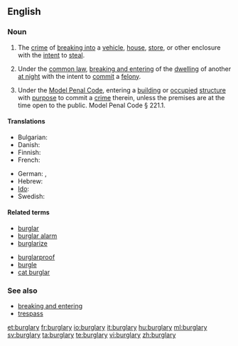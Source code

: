==English==

===Noun===
{{wikipedia}}
{{en-noun|burglaries}}

# The [[crime]] of [[break in|breaking into]] a [[vehicle]], [[house]], [[store]], or other enclosure with the [[intent]] to [[steal]].
# {{legal}} Under the [[common law]], [[breaking and entering]] of the [[dwelling]] of another [[at night]] with the intent to [[commit]] a [[felony]].
# {{context|legal|US}} Under the [[w:Model Penal Code|Model Penal Code]], entering a [[building]] or [[occupied]] [[structure]] with [[purpose]] to commit a [[crime]] therein, unless the premises are at the time open to the public. Model Penal Code § 221.1.

====Translations====
{{trans-top|the crime of breaking into}}
* Bulgarian: {{t|bg|кражба чрез взлом|sc=Cyrl}}
* Danish: {{t|da|indbrud}}
* Finnish: {{t-|fi|murto}}
* French: {{t+|fr|cambriolage|m}}
{{trans-mid}}
* German: {{t+|de|Einbruch|m}}, {{t-|de|Einbruchdiebstahl|m}}
* Hebrew: {{t-|he|פריצה|f|tr=pritza|sc=Hebr}}
* [[Ido]]: {{t+|io|rupto-furto|xs=Ido}}
* Swedish: {{t|sv|inbrott|n}}
{{trans-bottom}}

====Related terms====
{{top2}}
* [[burglar]]
* [[burglar alarm]]
* [[burglarize]]
{{mid2}}
* [[burglarproof]]
* [[burgle]]
* [[cat burglar]]
{{bottom}}

===See also===
* [[breaking and entering]]
* [[trespass]]

[[et:burglary]]
[[fr:burglary]]
[[io:burglary]]
[[it:burglary]]
[[hu:burglary]]
[[ml:burglary]]
[[sv:burglary]]
[[ta:burglary]]
[[te:burglary]]
[[vi:burglary]]
[[zh:burglary]]